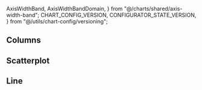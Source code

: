 
  AxisWidthBand,
  AxisWidthBandDomain,
} from "@/charts/shared/axis-width-band";
  CHART_CONFIG_VERSION,
  CONFIGURATOR_STATE_VERSION,
} from "@/utils/chart-config/versioning";


<Meta of={ChartStories} />

## Columns

<Canvas of={ChartStories.Columns} />


## Scatterplot

<Canvas of={ChartStories.Scatterplot} />

## Line

<Canvas of={LineStories.Line} />